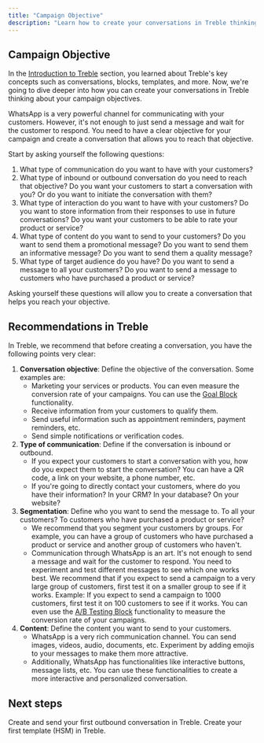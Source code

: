 ```yaml
---
title: "Campaign Objective"
description: "Learn how to create your conversations in Treble thinking about your campaign objectives"
---
```


## Campaign Objective

In the [Introduction to Treble](/en/docs/intro-to-treble/welcome) section, you learned about Treble's key concepts such as conversations, blocks, templates, and more. Now, we're going to dive deeper into how you can create your conversations in Treble thinking about your campaign objectives.

WhatsApp is a very powerful channel for communicating with your customers. However, it's not enough to just send a message and wait for the customer to respond. You need to have a clear objective for your campaign and create a conversation that allows you to reach that objective.

Start by asking yourself the following questions:

1. What type of communication do you want to have with your customers?
2. What type of inbound or outbound conversation do you need to reach that objective? Do you want your customers to start a conversation with you? Or do you want to initiate the conversation with them?
3. What type of interaction do you want to have with your customers? Do you want to store information from their responses to use in future conversations? Do you want your customers to be able to rate your product or service?
4. What type of content do you want to send to your customers? Do you want to send them a promotional message? Do you want to send them an informative message? Do you want to send them a quality message?
5. What type of target audience do you have? Do you want to send a message to all your customers? Do you want to send a message to customers who have purchased a product or service?

Asking yourself these questions will allow you to create a conversation that helps you reach your objective.

## Recommendations in Treble

In Treble, we recommend that before creating a conversation, you have the following points very clear:

1. **Conversation objective**: Define the objective of the conversation. Some examples are:
    - Marketing your services or products. You can even measure the conversion rate of your campaigns. You can use the [Goal Block](/en/docs/build-with-treble/blocks/goal-block) functionality.
    - Receive information from your customers to qualify them.
    - Send useful information such as appointment reminders, payment reminders, etc.
    - Send simple notifications or verification codes.
2. **Type of communication**: Define if the conversation is inbound or outbound.
    - If you expect your customers to start a conversation with you, how do you expect them to start the conversation? You can have a QR code, a link on your website, a phone number, etc.
    - If you're going to directly contact your customers, where do you have their information? In your CRM? In your database? On your website?
3. **Segmentation**: Define who you want to send the message to. To all your customers? To customers who have purchased a product or service?
    - We recommend that you segment your customers by groups. For example, you can have a group of customers who have purchased a product or service and another group of customers who haven't.
    - Communication through WhatsApp is an art. It's not enough to send a message and wait for the customer to respond. You need to experiment and test different messages to see which one works best. We recommend that if you expect to send a campaign to a very large group of customers, first test it on a smaller group to see if it works. Example: If you expect to send a campaign to 1000 customers, first test it on 100 customers to see if it works. You can even use the [A/B Testing Block](/en/docs/build-with-treble/blocks/ab-test) functionality to measure the conversion rate of your campaigns.
4. **Content**: Define the content you want to send to your customers.
    - WhatsApp is a very rich communication channel. You can send images, videos, audio, documents, etc. Experiment by adding emojis to your messages to make them more attractive.
    - Additionally, WhatsApp has functionalities like interactive buttons, message lists, etc. You can use these functionalities to create a more interactive and personalized conversation.

<div class="hr"></div>

## Next steps

<CardGroup cols={3}>
    <Card 
        title="Create your first outbound conversation" 
        icon="check"
        href="/en/docs/intro-to-treble/outbound-convo"
    >
        Create and send your first outbound conversation in Treble.
    </Card>
    <Card 
        title="Create your first template (HSM)" 
        icon="code"
        href="/en/docs/meta/hsm-templates"
    >
        Create your first template (HSM) in Treble.
    </Card>
</CardGroup> 